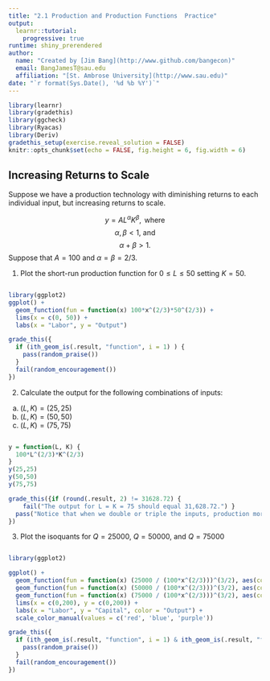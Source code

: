 ```yaml
---
title: "2.1 Production and Production Functions  Practice"
output: 
  learnr::tutorial: 
    progressive: true
runtime: shiny_prerendered
author: 
  name: "Created by [Jim Bang](http://www.github.com/bangecon)"
  email: BangJamesT@sau.edu
  affiliation: "[St. Ambrose University](http://www.sau.edu)"
date: "`r format(Sys.Date(), '%d %b %Y')`"
---
```


<style type="text/css">
#doc-metadata {
  margin-bottom: 10px;
  font-size: 0.8em;
}
</style>

```r
library(learnr)
library(gradethis)
library(ggcheck)
library(Ryacas)
library(Deriv)
gradethis_setup(exercise.reveal_solution = FALSE)
knitr::opts_chunk$set(echo = FALSE, fig.height = 6, fig.width = 6)
```

## Increasing Returns to Scale

Suppose we have a production technology with diminishing returns to each individual input, but increasing returns to scale.  

$$ y = AL^{\alpha}K^{\beta},\text{ where}$$
$$ \alpha, \beta < 1 \text{, and}$$
$$\alpha + \beta > 1.$$
Suppose that $A = 100$ and $\alpha = \beta = 2/3$. 

1. Plot the short-run production function for $0 \le L \le 50$ setting $K = 50$.

```r

```

```r
library(ggplot2)
ggplot() +
  geom_function(fun = function(x) 100*x^(2/3)*50^(2/3)) + 
  lims(x = c(0, 50)) + 
  labs(x = "Labor", y = "Output")
```

```r
grade_this({
  if (ith_geom_is(.result, "function", i = 1) ) {
    pass(random_praise())
  }
  fail(random_encouragement())
})
```

2. Calculate the output for the following combinations of inputs: 
  a. $(L, K) = (25, 25)$
  b. $(L, K) = (50, 50)$
  c. $(L, K) = (75, 75)$

```r

```

```r
y = function(L, K) {
  100*L^(2/3)*K^(2/3)
}
y(25,25)
y(50,50)
y(75,75)
```

```r
grade_this({if (round(.result, 2) != 31628.72) { 
    fail("The output for L = K = 75 should equal 31,628.72.") }
  pass("Notice that when we double or triple the inputs, production more than doubles or triples!")
})
```

3. Plot the isoquants for $Q = 25000$, $Q = 50000$, and $Q = 75000$

```r

```

```r
library(ggplot2)
```

```r
ggplot() + 
  geom_function(fun = function(x) (25000 / (100*x^(2/3)))^(3/2), aes(color = "25000")) + 
  geom_function(fun = function(x) (50000 / (100*x^(2/3)))^(3/2), aes(color = "50000")) + 
  geom_function(fun = function(x) (75000 / (100*x^(2/3)))^(3/2), aes(color = "75000")) + 
  lims(x = c(0,200), y = c(0,200)) + 
  labs(x = "Labor", y = "Capital", color = "Output") + 
  scale_color_manual(values = c('red', 'blue', 'purple'))
```

```r
grade_this({
  if (ith_geom_is(.result, "function", i = 1) & ith_geom_is(.result, "function", i = 2) & ith_geom_is(.result, "function", i = 3)) {
    pass(random_praise())
  }
  fail(random_encouragement())
})
```

